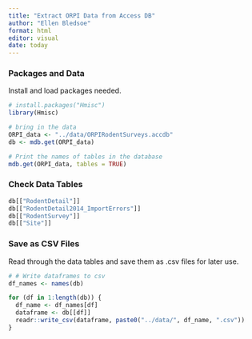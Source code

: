 ```yaml
---
title: "Extract ORPI Data from Access DB"
author: "Ellen Bledsoe"
format: html
editor: visual
date: today
---
```


### Packages and Data

Install and load packages needed.

```r
# install.packages("Hmisc")
library(Hmisc)

# bring in the data
ORPI_data <- "../data/ORPIRodentSurveys.accdb"
db <- mdb.get(ORPI_data)

# Print the names of tables in the database
mdb.get(ORPI_data, tables = TRUE)
```

### Check Data Tables

```r
db[["RodentDetail"]]
db[["RodentDetail2014_ImportErrors"]]
db[["RodentSurvey"]]
db[["Site"]]
```

### Save as CSV Files

Read through the data tables and save them as .csv files for later use.

```r
# # Write dataframes to csv
df_names <- names(db)

for (df in 1:length(db)) {
  df_name <- df_names[df]
  dataframe <- db[[df]]
  readr::write_csv(dataframe, paste0("../data/", df_name, ".csv"))
}
```
